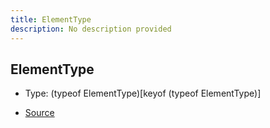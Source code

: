 ```yaml
---
title: ElementType
description: No description provided
---
```


## ElementType

- Type: (typeof ElementType)\[keyof (typeof ElementType)]

- [Source](https://github.com/underctrl-io/commandkit/blob/83ef44f10b86e30835e8636786e5222cac412af9/packages/commandkit/src/components/common/element.ts#L6)